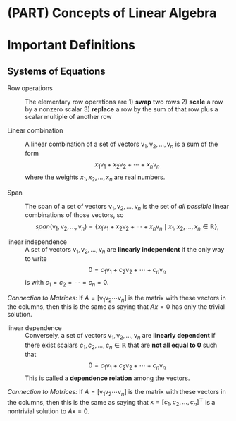 # (PART) Concepts of Linear Algebra  {-}

\newcommand{\v}{\mathsf{v}}

# Important Definitions

## Systems of Equations

Row operations

: The elementary row operations are
1) **swap** two rows
2) **scale** a row by a nonzero scalar
3) **replace** a row by the sum of that row plus a scalar multiple of another row

Linear combination 

: A linear combination of a set of vectors $\v_1, \v_2, \ldots, \v_n$ is a sum of the form
$$
x_1 \v_1 + x_2 \v_2 + \cdots + x_n \v_n
$$
where the weights $x_1, x_2, \ldots, x_n$ are real numbers.

Span

: The span of a set of vectors $\v_1, \v_2, \ldots, \v_n$ is the set of *all possible* linear combinations of those vectors, so
$$
span(\v_1, \v_2, \ldots, \v_n) = \{ x_1 \v_1 + x_2 \v_2 + \cdots + x_n \v_n \mid
x_1, x_2, \ldots, x_n \in \mathbb{R}\},
$$

linear independence
: A set of vectors $\mathsf{v}_1, \mathsf{v}_2,\ldots, \mathsf{v}_n$ are
**linearly independent** if the only way to write  
$$ 
\mathsf{0} = c_1 \mathsf{v}_1 + c_2 \mathsf{v}_2 + \cdots + c_n \mathsf{v}_n 
$$ 
is with $c_1 = c_2 = \cdots = c_n = 0$.  

*Connection to Matrices:* If $A = [\mathsf{v}_1 \mathsf{v}_2 \cdots
\mathsf{v}_n]$ is the matrix with these vectors in the columns, then this is the
same as saying that $A x = \mathsf{0}$ has only the trivial solution. 

linear dependence
: Conversely, a set of vectors $\mathsf{v}_1, \mathsf{v}_2, \ldots,
\mathsf{v}_n$ are **linearly dependent** if there exist scalars $c_1,
c_2,\ldots, c_n \in \mathbb{R}$ that are **not all equal to 0** such that
$$ 
\mathsf{0} = c_1 \mathsf{v}_1 + c_2 \mathsf{v}_2 + \cdots + c_n
\mathsf{v}_n 
$$ 
This is called a **dependence relation** among
the vectors.  

*Connection to Matrices:* If $A =
[\mathsf{v}_1 \mathsf{v}_2 \cdots \mathsf{v}_n]$ is the matrix with these
vectors in the columns, then this is the same as saying that $\mathsf{x} = [c_1,
c_2, \ldots, c_n]^{\top}$ is a nontrivial solution to $A \mathsf{x} =
\mathsf{0}$.


<!-- ## Vector Spaces -->

<!-- span  -->

<!-- : A set of vectors $\mathsf{v}_1, \mathsf{v}_2, \ldots, \mathsf{v}_n$ **span** a vector space $V$ if for every $\mathsf{v} \in V$ there exist a set of scalars (weights) $c_1, c_2, \ldots, c_n \in \mathbb{R}$ such that  -->
<!-- $$ -->
<!-- \mathsf{v} = c_1 \mathsf{v}_1 + c_2 \mathsf{v}_2 + \cdots + c_n \mathsf{v}_n. -->
<!-- $$ -->
<!-- *Connection to Matrices:* If $A = [\mathsf{v}_1 \mathsf{v}_2 \cdots \mathsf{v}_n]$ is the matrix with these vectors in the columns, then this is the same as saying that $\mathsf{x} = [c_1, \ldots, c_n]^{\top}$ is a solution to $A x  = \mathsf{v}$. -->

<!-- linear independence -->

<!-- : A set of vectors $\mathsf{v}_1, \mathsf{v}_2,\ldots, \mathsf{v}_n$ are **linearly independent** if the only way to write  -->
<!-- $$ -->
<!-- \mathsf{0} = c_1 \mathsf{v}_1 + c_2 \mathsf{v}_2 + \cdots + c_n \mathsf{v}_n -->
<!-- $$ -->
<!-- is with $c_1 = c_2 = \cdots = c_n = 0$.  -->
<!-- <br/> -->
<!-- *Connection to Matrices:* If $A = [\mathsf{v}_1 \mathsf{v}_2 \cdots \mathsf{v}_n]$ is the matrix with these vectors in the columns, then this is the same as saying that $A x = \mathsf{0}$ has only the trivial solution. -->


<!-- linear dependence -->

<!-- : Conversely, a set of vectors $\mathsf{v}_1, \mathsf{v}_2, \ldots, \mathsf{v}_n$ are **linearly dependent** if there exist scalars $c_1, c_2,\ldots, c_n \in \mathbb{R}$ that are **not all equal to 0** such that -->
<!-- $$ -->
<!-- \mathsf{0} = c_1 \mathsf{v}_1 + c_2 \mathsf{v}_2 + \cdots + c_n \mathsf{v}_n -->
<!-- $$ -->
<!-- This is called a **dependence relation** among the vectors.  -->
<!-- <br/> -->
<!-- *Connection to Matrices:* If $A = [\mathsf{v}_1 \mathsf{v}_2 \cdots \mathsf{v}_n]$ is the matrix with these vectors in the columns, then this is the same as saying that $\mathsf{x} = [c_1, c_2, \ldots, c_n]^{\top}$ is a nontrivial solution to $A \mathsf{x} = \mathsf{0}$. -->


<!-- linear transformation -->

<!-- : A function $T: \mathbb{R}^n \to \mathbb{R}^m$ is a **linear transformation** when:  -->

<!--     * $T(\mathsf{u} + \mathsf{v}) = T(\mathsf{u}) + T(\mathsf{v})$ for all $\mathsf{u}, \mathsf{v} \in \mathbb{R}^n$ (preserves addition) -->
<!--     * $T(c \mathsf{u} ) = c T(\mathsf{u})$ for all $\mathsf{u} \in \mathbb{R}^n$ and $c \in \mathbb{R}$  (preserves scalar multiplication). -->
<!-- It follows from these that also $T(\mathsf{0}) = \mathsf{0}$. -->

<!-- one-to-one  -->

<!-- : A function $T: \mathbb{R}^n \to \mathbb{R}^m$ is a **one-to-one** when: -->

<!-- <center> -->
<!-- for all $\mathsf{y} \in \mathbb{R}^m$ there is **at most** one $\mathsf{x} \in \mathbb{R}^n$ such that $T(\mathsf{x}) = \mathsf{y}$. -->
<!-- </center> -->

<!-- onto  -->

<!-- : A function $T: \mathbb{R}^n \to \mathbb{R}^m$ is a **onto** when: -->

<!-- <center> -->
<!-- for all $\mathsf{y} \in \mathbb{R}^m$ there is **at least** one $\mathsf{x} \in \mathbb{R}^n$ such that $T(\mathsf{x}) = \mathsf{y}$. -->
<!-- </center> -->

<!-- subspace -->

<!-- : A subset $S \subseteq \mathbb{R}^n$ is a **subspace** when: -->

<!--     * $\mathsf{u} + \mathsf{v}  \in S$ for all $\mathsf{u}, \mathsf{v} \in S$ (closed under addition) -->
<!--     * $c \mathsf{u} \in S$ for all $\mathsf{u}\in S$ and $c \in \mathbb{R}$ (closed under scalar multiplication) -->
<!-- It follows from these that also $\mathsf{0} \in S$. -->



<!-- basis -->

<!-- : A **basis** of a vector space (or subspace) $V$ is a set of vectors $\mathcal{B} = \{\mathsf{v}_1, \mathsf{v}_2, \ldots, \mathsf{v}_n\}$  in $V$ such that -->

<!--     * $\mathsf{v}_1, \mathsf{v}_2, \ldots, \mathsf{v}_n$ span $V$ -->
<!--     * $\mathsf{v}_1, \mathsf{v}_2, \ldots, \mathsf{v}_n$ are linearly independent -->
<!-- Equivalently, one can say that $\mathcal{B} = \{\mathsf{v}_1, \mathsf{v}_2, \ldots, \mathsf{v}_n\}$ is a basis of $V$ if for every vector $\mathsf{v} \in V$ there is a **unique** set of scalars $c_1, \ldots, c_n$ such that -->
<!-- $$ -->
<!-- \mathsf{v} = c_1 \mathsf{v}_1 + c_2 \mathsf{v}_2 + \cdots + c_n \mathsf{v}_n. -->
<!-- $$ -->
<!-- (The fact that there is a set of vectors comes from the span; the fact that they are unique comes from linear independence). -->

<!-- dimension -->

<!-- : The **dimension** of a subspace $W$ is the number of vectors in any basis of $W$. This is also the fewest number of vectors required to span the subspace. -->


<!-- ## Matrices -->


<!-- invertible -->

<!-- : The square $n \times n$ matrix $A$ is **invertible** when there exists an $n \times n$ matrix $A^{-1}$ such that $A A^{-1} = I = A^{-1} A$. The Invertible Matrix Theorem collects over two dozen equivalent conditions, each of which guarantees that $A$ is invertible. -->

<!-- null space -->

<!-- : The **null space** $\mbox{Nul}(A) \subset \mathbb{R}^n$ of the $m \times n$ matrix $A$ is the set of solutions to the homogeneous equation $A \mathsf{x} = \mathbf{0}$> We also write this as -->
<!-- $$ -->
<!-- \mbox{Nul}(A) = \{ \mathsf{x} \in \mathbb{R}^n : A \mathsf{x} = \mathbf{0} \} -->
<!-- $$ -->
<!-- *Connection to Linear Transformations*: If $T(\mathsf{x}) = A \mathsf{x}$, then the kernel of $T$ is the null space of matrix $A$.  -->


<!-- column space -->

<!-- : The **column space** $\mbox{Col}(A) \subset \mathbb{R}^m$ of the $m \times n$ matrix $A$ is the set of all linear combinations of the columns of $A$.  -->
<!-- For $A = \begin{bmatrix} \mathsf{a}_1 & \mathsf{a}_2 & \cdots & \mathsf{a}_n \end{bmatrix}$, we have -->
<!-- $$ -->
<!-- \mbox{Col}(A) = \mbox{span} ( \mathsf{a}_1, \mathsf{a}_2, \ldots , \mathsf{a}_n ) -->
<!-- $$ -->
<!-- We also write this as -->
<!-- $$ -->
<!-- \mbox{Col}(A) = \{ \mathsf{b} \in \mathbb{R}^m : \mathsf{b} = A \mathsf{x} \mbox{ for some } \mathsf{x} \in \mathbb{R}^n \}. -->
<!-- $$ -->
<!-- *Connection to Linear Transformations*: If $T(\mathsf{x}) = A \mathsf{x}$, then the range (also called the image) of $T$ is the column space of matrix $A$.  -->


<!-- rank -->

<!-- : The **rank** of the $m \times n$ matrix $A$ is the dimension of the column space of $A$. This is also the number of pivot columns of the matrix. -->

<!-- eigenvalue and eigenvector -->

<!-- : For a square $n \times n$ matrix $A$, the scalar $\lambda \in \mathbb{R}$ is an **eigenvalue** for $A$ when there exists a nonzero vector  $\mathsf{x} \in \mathbb{R}^n$ such that $A \mathsf{x} = \lambda \mathsf{x}$. The nonzero vector $\mathsf{x}$ is the **eigenvector** for eigenvalue $\lambda$. The collection of all of these eigenvalues and eigenvectors is called the **eigensystem** of A. -->


<!-- diagonalization -->

<!-- : A square $n \times n$ matrix is **diagonalizable** when $A = P D P^{-1}$ where $D$ is a diagonal matrix and $P$ is an invertible matrix.  In this case, the eigenvalues of $A$ are the diagonal entries of $D$ and their corresponding eigenvectors are the columns of $P$. -->

<!-- dominant eigenvalue -->

<!-- : The eigenvalue $\lambda$ of  the square matrix $A$ is the **dominant eigenvalue** when  $| \lambda | > | \mu |$ where $\mu$ is any other eigenvalue of $A$. The dominant eigenvalue determines the long-term behavior of $A^t$ as $t \rightarrow \infty$. -->

<!-- ## Orthogonality -->

<!-- length  -->

<!-- : The **length** of a vector $\mathsf{v}$ is  -->
<!-- $$ -->
<!-- \| \mathsf{v} \| = \sqrt{v_1^2 + v_2^2 + \cdots + v_n^2}. -->
<!-- $$ -->

<!-- distance and angle -->

<!-- : The **distance** between vectors $\mathsf{u}$ and $\mathsf{v}$ is -->
<!-- $$ -->
<!-- \mbox{dist}(\mathsf{u},\mathsf{v}) = \| \mathsf{u} - \mathsf{v} \|. -->
<!-- $$ -->
<!-- The **angle** $\theta$ between these vectors is determined by -->
<!-- $$ -->
<!-- \cos \theta = \frac{\mathsf{u} \cdot \mathsf{v}}{ \| \mathsf{u} \| \, \| \mathsf{v} \|}. -->
<!-- $$ -->

<!-- orthogonal -->

<!-- : The vectors $\mathsf{u}$ and $\mathsf{v}$ are **orthogonal** when $\mathsf{u} \cdot \mathsf{v} = 0$. This means that either one of them is the zero vector, or they are perpendicular to one another. -->

<!-- orthogonal complement -->

<!-- : If $W \subset \mathbb{R}^n$ is a subspace, then its **orthogonal complement** $W^{\perp}$ is the set of all vectors in $\mathsf{R}^n$ that are orthogonal to $W$. We also write -->
<!-- $$ -->
<!-- W^{\perp} = \{ \mathsf{v} \in \mathbb{R}^n : \mathsf{v} \cdot \mathsf{w} \mbox{ for all } \mathsf{w} \in W \}. -->
<!-- $$ -->

<!-- orthonormal set -->

<!-- : A collection of vectors $\mathsf{u}_1, \mathsf{u}_2, \ldots, \mathsf{u}_k$ are an **orthonormal set** when every vector has length 1 and the vectors are pairwise orthogonal. -->
<!-- orthogonal matrix -->

<!-- orthogonal matrix -->

<!-- : A square $n \times n$ matrix $P$ is an **orthogonal matrix** when its columns are an orthonormal set. As a result, we have $P^{-1} = P^{\top}$. -->

<!-- projection and residual -->

<!-- : The **orthogonal projection**  of vector $\mathsf{y}$ into a subspace $W$ is the unique vector $\hat{\mathsf{y}} \in W$ such that $\mathsf{z} = \mathsf{y} - \hat{\mathsf{y}} \in W^{\perp}$. The vector $\mathsf{z}$ is called the **residual vector** for the projection. -->


<!-- ## Spectral Decompostion -->

<!-- orthogonal diagonalization -->

<!-- : Every symmetric $n \times n$ matrix is **orthogonally diagonalizable**, meaning that we have $A = P D P^{\top}$ where $D$ is a diagonal matrix and $P$ is an orthogonal matrix. The diagonal entries of $D$ are the eigenvalues of $A$ and the columns of $P$ are the corresponding orthonormal eigenvectors. Furthermore, the eigenvalues of $A$ are nonnegative. -->

<!-- spectral decomposition -->

<!-- : A symmetric matrix $A$ can be written as a linear combination of rank 1 matrices derived from the orthonormal eigensystem of $A$. In particular, we have -->
<!-- $$ -->
<!-- A = \lambda_1 \mathsf{u}_1 \mathsf{u}_1^{\top} + \lambda_2 \mathsf{u}_2 \mathsf{u}_2^{\top} + \cdots + \lambda_n \mathsf{u}_n \mathsf{u}_n^{\top}.  -->
<!-- $$ -->
<!-- This linear combination of rank 1 vectors is called the **spectral decomposition** of $A$. -->


<!-- singular value decomposition (SVD) -->

<!-- : Any $m \times n$ matrix $A$ of rank $r$ can be factored into its **singular value decomposition** $U \Sigma V^{\top}$ where  -->

<!-- * $U$ is an $m \times m$ orthogonal matrix, -->
<!-- * $\Sigma$ is a matrix whose nonzero entries are the positive numbers $\sigma_1, \ldots , \sigma_r$, which appear in decreasing order on the diagonal, and  -->
<!-- * $V$ is an $n \times n$ orthogonal matrix. -->
<!-- The nonzero entries of $\Sigma$ are called the singular values of $A$. The columns of $U$ are  the left singular vectors and the rows of $V^{\top}$ are the right singular vectors. -->

<!-- SVD spectral decomposition -->

<!-- : Any $m \times n$ matrix $A$ of rank $r$ can be written as a linear combination of rank 1 matrices derived from the singular value decomposition of $A$. In particular, we have -->
<!-- $$ -->
<!-- A = \sigma_1 \mathsf{u}_1 \mathsf{v}_1^{\top} + \sigma_2 \mathsf{u}_2 \mathsf{v}_2^{\top} + \cdots + \sigma_r \mathsf{u}_r \mathsf{v}_r^{\top}.  -->
<!-- $$ -->
<!-- This linear combination of rank 1 vectors is called the **(SVD) spectral decomposition** of $A$. -->